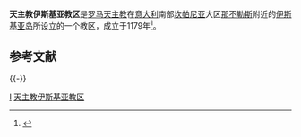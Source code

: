 '''天主教伊斯基亚教区'''是[[罗马天主教|罗马天主教]]在[[意大利|意大利]]南部[[坎帕尼亚|坎帕尼亚]]大区[[那不勒斯|那不勒斯]]附近的[[伊斯基亚岛|伊斯基亚岛]]所设立的一个教区，成立于1179年<ref>{{Cite web |url=http://www.catholic-hierarchy.org/diocese/disch.html |title=''Catholic Hierarchy'' page |accessdate=2008-10-25 |archive-date=2019-03-30 |archive-url=https://web.archive.org/web/20190330232109/http://www.catholic-hierarchy.org/diocese/disch.html |dead-url=no }}</ref>。

== 参考文献 ==
{{Reflist}}

{{-}}
{{意大利天主教教區}}

[[Category:意大利天主教教区|I]]
[[Category:天主教伊斯基亚教区|]]
{{stub}}